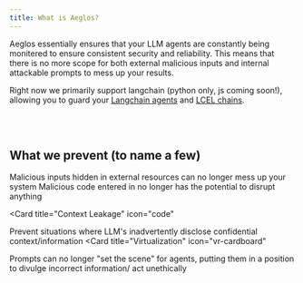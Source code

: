 ```yaml
---
title: What is Aeglos?
---
```


<span>
Aeglos essentially ensures that your LLM agents are constantly being monitered to ensure
consistent security and reliability. This means that there is no more scope for both external malicious inputs and
internal attackable prompts to mess up your results.

Right now we primarily support langchain (python only, js coming soon!), allowing you to guard your <a href="https://python.langchain.com/docs/modules/agents/">Langchain agents</a>
and <a href="https://python.langchain.com/docs/modules/chains">LCEL chains</a>.

</span>

<br />
<br />

## What we prevent (to name a few)

<CardGroup cols={2}>
  <Card title="Indirect Prompt Injection" icon="syringe">
    <span>
      Malicious inputs hidden in external resources can no longer mess up your
      system
    </span>
  </Card>

  <Card title="Code Injection" icon="code">
    <span>
      Malicious code entered in no longer has the potential to disrupt anything
    </span>

  </Card>

  <Card
    title="Context Leakage"
    icon="code"
   
  >
  Prevent situations where LLM's inadvertently disclose confidential context/information
  </Card>
   <Card
    title="Virtualization"
    icon="vr-cardboard"
  >
  Prompts can no longer "set the scene" for agents, putting them in a position to 
  divulge incorrect information/ act unethically
  </Card>
</CardGroup>
